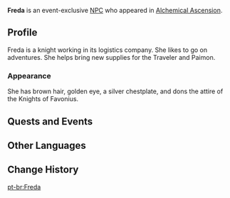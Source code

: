 {{Character Infobox
|type             = Event NPC
|image            = NPC Freda.png
|realname         = <!-- Optional, if different from in-game name -->
|deceased         = <!-- Past (for deceased prior to events of the game) or free response -->
|region           = Mondstadt
|location         = Mondstadt
|affiliation      = Knights of Favonius
|title            = "Logistics Company" Knight
|ancestry         = <!-- Clan/family -->
|father           = 
|mother           = 
|spouse           = 
|sibling          = 
|child            = 
|childNote        = 
|relative         = 
|voiceEN          = 
|voiceCN          = 
|voiceJP          = 
|voiceKR          = 
}}
'''Freda''' is an event-exclusive [[NPC]] who appeared in [[Alchemical Ascension]].

==Profile==
Freda is a knight working in its logistics company. She likes to go on adventures. She helps bring new supplies for the Traveler and Paimon.

===Appearance===
She has brown hair, golden eye, a silver chestplate, and dons the attire of the Knights of Favonius.

==Quests and Events==
{{Quests and Events}}
<!--
==Idle Quotes==
{{Dialogue Start}}
: {{DIcon|Idle}} {{Tx}}
:: {{A|VO {{subst:#titleparts:{{subst:PAGENAME}}}} 01.ogg}} "{{Tx}}"
{{Dialogue End}}

==Dialogue==
{{Dialogue Start}}
:'''{{subst:#titleparts:{{subst:PAGENAME}}}}:''' 
:{{DIcon}}
{{Dialogue End}}
-->
==Other Languages==
{{Other Languages|default_hidden=1
|en      = Freda
|zhs     = 芙里达
|zhs_rm  = Fúlǐdá
|zht     = 芙里達
|zht_rm  = Fúlǐdá
|ja      = フレダ
|ja_rm   = Fureda
|ko      = 프레다
|es      = Freda
|fr      = Freda
|ru      = Фреда
|th      = Freda
|vi      = Freda
|de      = Freda
|id      = Freda
|pt      = Freda
|tr      = Freda
|it      = Freda
}}

==Change History==
{{Change History|4.5}}
<!--
==References==
{{Reflist}}
-->
[[pt-br:Freda]]